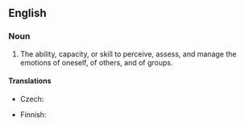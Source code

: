 ==English==
{{wikipedia}}
===Noun===
{{en-noun|-|sg=[[emotional]] [[intelligence]]}}

# {{psychology}} The ability, capacity, or skill to perceive, assess, and manage the emotions of oneself, of others, and of groups.

====Translations====
{{trans-top|ability}}
* Czech: {{t-|cs|emoční inteligence|f}}
{{trans-mid}}
* Finnish: {{t|fi|tunneäly}}
{{trans-bottom}}